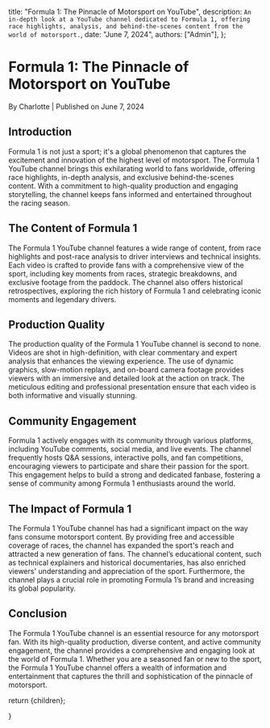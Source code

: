 
  title: "Formula 1: The Pinnacle of Motorsport on YouTube",
  description: `An in-depth look at a YouTube channel dedicated to Formula 1, offering race highlights, analysis, and behind-the-scenes content from the world of motorsport.`,
  date: "June 7, 2024",
  authors: ["Admin"],
};

<h1>Formula 1: The Pinnacle of Motorsport on YouTube</h1>
<div className="text-sm text-gray-500 dark:text-gray-400">
  By Charlotte | Published on June 7, 2024
</div>
<section id="introduction">
  <h2>Introduction</h2>
  <span>
    Formula 1 is not just a sport; it's a global phenomenon that captures the
    excitement and innovation of the highest level of motorsport. The Formula 1
    YouTube channel brings this exhilarating world to fans worldwide, offering
    race highlights, in-depth analysis, and exclusive behind-the-scenes content.
    With a commitment to high-quality production and engaging storytelling, the
    channel keeps fans informed and entertained throughout the racing season.
  </span>
</section>
<section id="the-content-of-formula-1">
  <h2>The Content of Formula 1</h2>
  <span>
    The Formula 1 YouTube channel features a wide range of content, from race
    highlights and post-race analysis to driver interviews and technical
    insights. Each video is crafted to provide fans with a comprehensive view of
    the sport, including key moments from races, strategic breakdowns, and
    exclusive footage from the paddock. The channel also offers historical
    retrospectives, exploring the rich history of Formula 1 and celebrating
    iconic moments and legendary drivers.
  </span>
</section>
<section id="production-quality">
  <h2>Production Quality</h2>
  <span>
    The production quality of the Formula 1 YouTube channel is second to none.
    Videos are shot in high-definition, with clear commentary and expert
    analysis that enhances the viewing experience. The use of dynamic graphics,
    slow-motion replays, and on-board camera footage provides viewers with an
    immersive and detailed look at the action on track. The meticulous editing
    and professional presentation ensure that each video is both informative and
    visually stunning.
  </span>
</section>
<section id="community-engagement">
  <h2>Community Engagement</h2>
  <span>
    Formula 1 actively engages with its community through various platforms,
    including YouTube comments, social media, and live events. The channel
    frequently hosts Q&A sessions, interactive polls, and fan competitions,
    encouraging viewers to participate and share their passion for the sport.
    This engagement helps to build a strong and dedicated fanbase, fostering a
    sense of community among Formula 1 enthusiasts around the world.
  </span>
</section>
<section id="the-impact-of-formula-1">
  <h2>The Impact of Formula 1</h2>
  <span>
    The Formula 1 YouTube channel has had a significant impact on the way fans
    consume motorsport content. By providing free and accessible coverage of
    races, the channel has expanded the sport's reach and attracted a new
    generation of fans. The channel’s educational content, such as technical
    explainers and historical documentaries, has also enriched viewers'
    understanding and appreciation of the sport. Furthermore, the channel plays
    a crucial role in promoting Formula 1’s brand and increasing its global
    popularity.
  </span>
</section>
<section id="conclusion">
  <h2>Conclusion</h2>
  <span>
    The Formula 1 YouTube channel is an essential resource for any motorsport
    fan. With its high-quality production, diverse content, and active community
    engagement, the channel provides a comprehensive and engaging look at the
    world of Formula 1. Whether you are a seasoned fan or new to the sport, the
    Formula 1 YouTube channel offers a wealth of information and entertainment
    that captures the thrill and sophistication of the pinnacle of motorsport.
  </span>
</section>

  return <MdxLayout>{children}</MdxLayout>;

}
